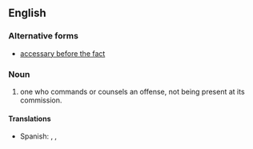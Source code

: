 ==English==

===Alternative forms===
* [[accessary before the fact]]

===Noun===
{{en-noun|accessories before the fact}}

# {{lb|en|legal}} one who commands or counsels an offense, not being present at its commission.

====Translations====
{{trans-top|one who commands or counsels an offense}}
* Spanish: {{t|es|cómplice instigador|m}}, {{t+|es|instigador|m}}, {{t|es|inductor|m}}
{{trans-mid}}
{{trans-bottom}}
